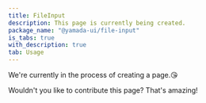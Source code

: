 ```yaml
---
title: FileInput
description: This page is currently being created.
package_name: "@yamada-ui/file-input"
is_tabs: true
with_description: true
tab: Usage
---
```


We're currently in the process of creating a page.😘

Wouldn't you like to contribute this page? That's amazing!
